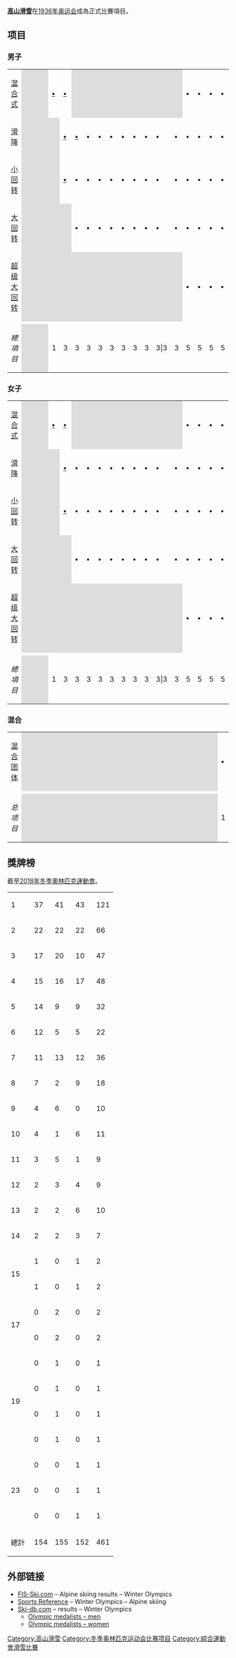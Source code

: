 {{Infobox Olympic sport
|image = Alpine skiing pictogram.svg
|size = 150
|sport = 高山滑雪
|menevents = 5
|womenevents = 5
}}
'''[[高山滑雪|高山滑雪]]'''在[[1936年冬季奥林匹克运动会|1936年奥运会]]成為正式比賽項目。

== 项目 ==
=== 男子 ===
{| {{OlympicYearWinterHeader|sport=高山滑雪|header=項目}}
|- 
|align=left| [[混合式_(高山滑雪)|混合式]] ||style="background:#ddd"|   ||style="background:#ddd"|   ||style="background:#ddd"|   || '''[[Alpine_skiing_at_the_1936_Winter_Olympics_–_Men's_combined|•]]''' || '''[[Alpine_skiing_at_the_1948_Winter_Olympics_–_Men's_combined|•]]''' ||style="background:#ddd"|   ||style="background:#ddd"|   ||style="background:#ddd"|   ||style="background:#ddd"|   ||style="background:#ddd"|   ||style="background:#ddd"|   ||style="background:#ddd"|   ||style="background:#ddd"|   ||style="background:#ddd"|   || '''•''' || '''•''' || '''•''' || '''•''' || '''•''' || '''•''' || '''•''' || '''•''' || '''•''' || 11
|-
|align=left| [[滑降|滑降]] ||style="background:#ddd"|   ||style="background:#ddd"|   ||style="background:#ddd"|   ||style="background:#ddd"|   || '''[[Alpine_skiing_at_the_1948_Winter_Olympics_–_Men's_downhill|•]]''' || '''[[Alpine_skiing_at_the_1952_Winter_Olympics_–_Men's_downhill|•]]''' || '''•''' || '''•''' || '''•''' || '''•''' || '''•''' || '''•''' || '''•''' || '''•''' || '''•''' || '''•''' || '''•''' || '''•''' || '''•''' || '''•''' || '''•''' || '''•''' || '''•''' || 19
|-
|align=left| [[小回转|小回转]] ||style="background:#ddd"|   ||style="background:#ddd"|   ||style="background:#ddd"|   ||style="background:#ddd"|   || '''[[Alpine_skiing_at_the_1948_Winter_Olympics_–_Men's_slalom|•]]''' || '''•''' || '''•''' || '''•''' || '''•''' || '''•''' || '''•''' || '''•''' || '''•''' || '''•''' || '''•''' || '''•''' || '''•''' || '''•''' || '''•''' || '''•''' || '''•''' || '''•''' || '''•''' || 19
|-
|align=left| [[大回转|大回转]] ||style="background:#ddd"|   ||style="background:#ddd"|   ||style="background:#ddd"|   ||style="background:#ddd"|   ||style="background:#ddd"|   || '''•''' || '''•''' || '''•''' || '''•''' || '''•''' || '''•''' || '''•''' || '''•''' || '''•''' || '''•''' || '''•''' || '''•''' || '''•''' || '''•''' || '''•''' || '''•''' || '''•''' || '''•''' || 18
|-
|align=left| [[超级大回转|超级大回转]] ||style="background:#ddd"|   ||style="background:#ddd"|   ||style="background:#ddd"|   ||style="background:#ddd"|   ||style="background:#ddd"|   ||style="background:#ddd"|   ||style="background:#ddd"|   ||style="background:#ddd"|   ||style="background:#ddd"|   ||style="background:#ddd"|   ||style="background:#ddd"|   ||style="background:#ddd"|   ||style="background:#ddd"|   ||style="background:#ddd"|   || '''•''' || '''•''' || '''•''' || '''•''' || '''•''' || '''•''' || '''•''' || '''•''' || '''•''' || 9
|- bgcolor=lightgray
| || || || || || || || || || || || || || || || || || || || || || || || ||
|-
|''總項目'' ||style="background:#ddd"|   ||style="background:#ddd"|   ||style="background:#ddd"|   ||1||3||3||3||3||3||3||3||3||3|3||3||5||5||5||5||5||5||5||5||
|}

=== 女子 ===
{| {{OlympicYearWinterHeader|sport=高山滑雪|header=項目}}
|-
|align=left| [[混合式_(高山滑雪)|混合式]] ||style="background:#ddd"|   ||style="background:#ddd"|   || style="background:#ddd"|  || '''[[Alpine_skiing_at_the_1936_Winter_Olympics_–_Women's_combined|•]]''' || '''[[Alpine_skiing_at_the_1948_Winter_Olympics_–_Women's_combined|•]]''' ||style="background:#ddd"|   ||style="background:#ddd"|   ||style="background:#ddd"|   ||style="background:#ddd"|   ||style="background:#ddd"|   ||style="background:#ddd"|   ||style="background:#ddd"|   ||style="background:#ddd"|   ||style="background:#ddd"|   || '''•''' || '''•''' || '''•''' || '''•''' || '''•''' || '''•''' || '''•''' || '''•''' || '''•''' || 11
|-
|align=left| [[滑降|滑降]] ||style="background:#ddd"|   ||style="background:#ddd"|   ||style="background:#ddd"|   ||style="background:#ddd"|   || '''[[Alpine_skiing_at_the_1948_Winter_Olympics_–_Women's_downhill|•]]''' || '''•''' || '''•''' || '''•''' || '''•''' || '''•''' || '''•''' || '''•''' || '''•''' || '''•''' || '''•''' || '''•''' || '''•''' || '''•''' || '''•''' || '''•''' || '''•''' || '''•''' || '''•''' || 19
|-
|align=left| [[小回转|小回转]] ||style="background:#ddd"|   ||style="background:#ddd"|   ||style="background:#ddd"|   || style="background:#ddd"|  || '''[[Alpine_skiing_at_the_1948_Winter_Olympics_–_Women's_slalom|•]]''' || '''•''' || '''•''' || '''•''' || '''•''' || '''•''' || '''•''' || '''•''' || '''•''' || '''•''' || '''•''' || '''•''' || '''•''' || '''•''' || '''•''' || '''•''' || '''•''' || '''•''' || '''•''' || 19
|-
|align=left| [[大回转|大回转]] ||style="background:#ddd"|   ||style="background:#ddd"|  ||style="background:#ddd"|   ||style="background:#ddd"|   ||style="background:#ddd"|   || '''•''' || '''•''' || '''•''' || '''•''' || '''•''' || '''•''' || '''•''' || '''•''' || '''•''' || '''•''' || '''•''' || '''•''' || '''•''' || '''•''' || '''•''' || '''•''' || '''•''' || '''•''' || 18
|-
|align=left| [[超级大回转|超级大回转]] ||style="background:#ddd"|   ||style="background:#ddd"|   ||style="background:#ddd"|   ||style="background:#ddd"|   ||style="background:#ddd"|   ||style="background:#ddd"|   ||style="background:#ddd"|   ||style="background:#ddd"|   ||style="background:#ddd"|   ||style="background:#ddd"|   ||style="background:#ddd"|   ||style="background:#ddd"|   ||style="background:#ddd"|   ||style="background:#ddd"|   || '''•''' || '''•''' || '''•''' || '''•''' || '''•''' || '''•''' || '''•''' || '''•''' || '''•''' || 9
|- bgcolor=lightgray
| || || || || || || || || || || || || || || || || || || || || || || || ||
|-
|''總項目'' ||style="background:#ddd"|   ||style="background:#ddd"|   ||style="background:#ddd"|   ||1||3||3||3||3||3||3||3||3||3|3||3||5||5||5||5||5||5||5||5||
|}

===混合===
{| {{OlympicYearWinterHeader|sport=高山滑雪|header=項目}}
|-
|align=left| [[混合团体|混合团体]] ||style="background:#ddd"|   ||style="background:#ddd"|   ||style="background:#ddd"|   ||style="background:#ddd"|   ||style="background:#ddd"|   ||style="background:#ddd"|   ||style="background:#ddd"|   ||style="background:#ddd"|   ||style="background:#ddd"|   ||style="background:#ddd"|   ||style="background:#ddd"|   ||style="background:#ddd"|   ||style="background:#ddd"|   ||style="background:#ddd"|   ||style="background:#ddd"|   ||style="background:#ddd"|   ||style="background:#ddd"|   ||style="background:#ddd"|   ||style="background:#ddd"|   ||style="background:#ddd"|   ||style="background:#ddd"|   ||style="background:#ddd"|   || '''•''' || 1
|- bgcolor=lightgray
| || || || || || || || || || || || || || || || || || || || || || || || ||
|-
|''总项目'' ||style="background:#ddd"|   ||style="background:#ddd"|   ||style="background:#ddd"|   ||style="background:#ddd"|   ||style="background:#ddd"|   ||style="background:#ddd"|   ||style="background:#ddd"|   ||style="background:#ddd"|   ||style="background:#ddd"|   ||style="background:#ddd"|   ||style="background:#ddd"|   ||style="background:#ddd"|   ||style="background:#ddd"|   ||style="background:#ddd"|   ||style="background:#ddd"|   ||style="background:#ddd"|   ||style="background:#ddd"|   ||style="background:#ddd"|   ||style="background:#ddd"|   ||style="background:#ddd"|   ||style="background:#ddd"|   ||style="background:#ddd"|   ||1||
|}

== 獎牌榜 ==
截至[[2018年冬季奧林匹克運動會|2018年冬季奧林匹克運動會]]。
{| {{RankedMedalTable|class=wikitable sortable}}
|-
| 1 ||align=left| {{flagIOCteam|AUT}} || 37 || 41 || 43 || 121
|-
| 2 ||align=left| {{flagIOCteam|SUI}} || 22 || 22 || 22 || 66
|-
| 3 ||align=left| {{flagIOCteam|USA}} || 17 || 20 || 10 || 47
|-
| 4 ||align=left| {{flagIOCteam|FRA}} || 15 || 16 || 17 || 48
|-
| 5 ||align=left| {{flagIOCteam|ITA}} || 14 || 9 || 9 || 32
|-
| 6 ||align=left| {{flagIOCteam|GER}} || 12 || 5 || 5 || 22
|-
| 7 ||align=left| {{flagIOCteam|NOR}} || 11 || 13 || 12 || 36
|-
| 8 ||align=left| {{flagIOCteam|SWE}} || 7 || 2 || 9 || 18
|-
| 9 ||align=left| {{flagIOCteam|CRO}} || 4 || 6 || 0 || 10
|-
| 10 ||align=left| {{flagIOCteam|CAN}} || 4 || 1 || 6 || 11
|-
| 11 ||align=left| ''{{flagIOCteam|FRG}}'' || 3 || 5 || 1 || 9
|-
| 12 ||align=left| ''{{FlagIOCteam|GDR}}'' || 2 || 3 || 4 || 9
|-
| 13 ||align=left| {{flagIOCteam|LIE}} || 2 || 2 || 6 || 10
|-
| 14 ||align=left| {{flagIOCteam|SLO}} || 2 || 2 || 3 || 7
|-
|rowspan=2| 15 ||align=left| {{flagIOCteam|ESP}} || 1 || 0 || 1 || 2
|-
|align=left| {{flagIOCteam|CZE}} || 1 || 0 || 1 || 2
|-
|rowspan=2| 17 ||align=left| {{flagIOCteam|LUX}} || 0 || 2 || 0 || 2
|-
|align=left| ''{{flagIOCteam|YUG}}'' || 0 || 2 || 0 || 2
|-
|rowspan=4| 19 ||align=left| {{flagIOCteam|FIN}} || 0 || 1 || 0 || 1
|-
|align=left| {{flagIOCteam|JPN}} || 0 || 1 || 0 || 1
|-
|align=left| {{flagIOCteam|NZL}} || 0 || 1 || 0 || 1
|-
|align=left| {{flagIOCteam|RUS}} || 0 || 1 || 0 || 1
|-
|rowspan=3| 23 ||align=left| {{flagIOCteam|AUS}} || 0 || 0 || 1 || 1
|-
|align=left| ''{{flagIOCteam|TCH}}'' || 0 || 0 || 1 || 1
|-
|align=left| ''{{flagIOCteam|URS}}'' || 0 || 0 || 1 || 1
|- class="sortbottom"
!colspan=2| 總計 || 154 || 155 || 152 || 461
|}

== 外部链接 ==
{{commons category|Alpine skiing at the Olympics}}
<!--{{Commonscat-inline|Alpine skiing at the Olympics}}-->
* [http://data.fis-ski.com/alpine-skiing/results.html?place_search=&seasoncode_search=all&sector_search=AL&date_search=&gender_search=&category_search=OWG&codex_search=&nation_search=&disciplinecode_search=&date_from=today&search=Search&limit=50 FIS-Ski.com] {{Wayback|url=http://data.fis-ski.com/alpine-skiing/results.html?place_search=&seasoncode_search=all&sector_search=AL&date_search=&gender_search=&category_search=OWG&codex_search=&nation_search=&disciplinecode_search=&date_from=today&search=Search&limit=50 |date=20140304144730 }} – Alpine skiing results – Winter Olympics
*[http://www.sports-reference.com/olympics/sports/ASK/ Sports Reference] {{Wayback|url=http://www.sports-reference.com/olympics/sports/ASK/ |date=20081212010930 }} – Winter Olympics – Alpine skiing
* [http://www.ski-db.com/olympics.asp Ski-db.com] {{Wayback|url=http://www.ski-db.com/olympics.asp |date=20100329042954 }} – results – Winter Olympics
** [http://www.ski-db.com/db/stats/ogm_.asp Olympic medalists – men] {{Wayback|url=http://www.ski-db.com/db/stats/ogm_.asp |date=20150707012619 }}
** [http://www.ski-db.com/db/stats/ogf_.asp Olympic medalists – women] {{Wayback|url=http://www.ski-db.com/db/stats/ogf_.asp |date=20150707010318 }}

{{奥林匹克运动会高山滑雪比赛}}
{{奥运会比赛项目}}

[[Category:高山滑雪|Category:高山滑雪]]
[[Category:冬季奥林匹克运动会比赛项目|Category:冬季奥林匹克运动会比赛项目]]
[[Category:綜合運動會滑雪比賽|Category:綜合運動會滑雪比賽]]